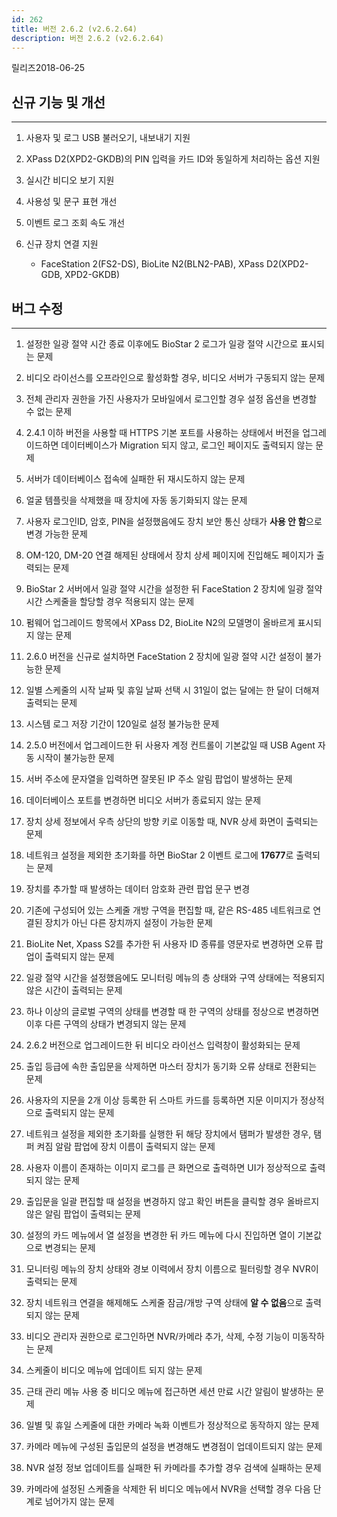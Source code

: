 ```yaml
---
id: 262
title: 버전 2.6.2 (v2.6.2.64)
description: 버전 2.6.2 (v2.6.2.64)
---
```


릴리즈<Separator/>2018-06-25

## 신규 기능 및 개선

---

1. 사용자 및 로그 USB 불러오기, 내보내기 지원

1. XPass D2(XPD2-GKDB)의 PIN 입력을 카드 ID와 동일하게 처리하는 옵션 지원

1. 실시간 비디오 보기 지원

1. 사용성 및 문구 표현 개선

1. 이벤트 로그 조회 속도 개선

1. 신규 장치 연결 지원

    * FaceStation 2(FS2-DS), BioLite N2(BLN2-PAB), XPass D2(XPD2-GDB, XPD2-GKDB)

## 버그 수정

---

1. 설정한 일광 절약 시간 종료 이후에도 BioStar 2 로그가 일광 절약 시간으로 표시되는 문제

1. 비디오 라이선스를 오프라인으로 활성화할 경우, 비디오 서버가 구동되지 않는 문제

1. 전체 관리자 권한을 가진 사용자가 모바일에서 로그인할 경우 설정 옵션을 변경할 수 없는 문제

1. 2.4.1 이하 버전을 사용할 때 HTTPS 기본 포트를 사용하는 상태에서 버전을 업그레이드하면 데이터베이스가 Migration 되지 않고, 로그인 페이지도 출력되지 않는 문제

1. 서버가 데이터베이스 접속에 실패한 뒤 재시도하지 않는 문제

1. 얼굴 템플릿을 삭제했을 때 장치에 자동 동기화되지 않는 문제

1. 사용자 로그인ID, 암호, PIN을 설정했음에도 장치 보안 통신 상태가 **사용 안 함**으로 변경 가능한 문제

1. OM-120, DM-20 연결 해제된 상태에서 장치 상세 페이지에 진입해도 페이지가 출력되는 문제

1. BioStar 2 서버에서 일광 절약 시간을 설정한 뒤 FaceStation 2 장치에 일광 절약 시간 스케줄을 할당할 경우 적용되지 않는 문제

1. 펌웨어 업그레이드 항목에서 XPass D2, BioLite N2의 모델명이 올바르게 표시되지 않는 문제

1. 2.6.0 버전을 신규로 설치하면 FaceStation 2 장치에 일광 절약 시간 설정이 불가능한 문제

1. 일별 스케줄의 시작 날짜 및 휴일 날짜 선택 시 31일이 없는 달에는 한 달이 더해져 출력되는 문제

1. 시스템 로그 저장 기간이 120일로 설정 불가능한 문제

1. 2.5.0 버전에서 업그레이드한 뒤 사용자 계정 컨트롤이 기본값일 때 USB Agent 자동 시작이 불가능한 문제

1. 서버 주소에 문자열을 입력하면 잘못된 IP 주소 알림 팝업이 발생하는 문제

1. 데이터베이스 포트를 변경하면 비디오 서버가 종료되지 않는 문제

1. 장치 상세 정보에서 우측 상단의 방향 키로 이동할 때, NVR 상세 화면이 출력되는 문제

1. 네트워크 설정을 제외한 초기화를 하면 BioStar 2 이벤트 로그에 **17677**로 출력되는 문제

1. 장치를 추가할 때 발생하는 데이터 암호화 관련 팝업 문구 변경

1. 기존에 구성되어 있는 스케줄 개방 구역을 편집할 때, 같은 RS-485 네트워크로 연결된 장치가 아닌 다른 장치까지 설정이 가능한 문제

1. BioLite Net, Xpass S2를 추가한 뒤 사용자 ID 종류를 영문자로 변경하면 오류 팝업이 출력되지 않는 문제

1. 일광 절약 시간을 설정했음에도 모니터링 메뉴의 층 상태와 구역 상태에는 적용되지 않은 시간이 출력되는 문제

1. 하나 이상의 글로벌 구역의 상태를 변경할 때 한 구역의 상태를 정상으로 변경하면 이후 다른 구역의 상태가 변경되지 않는 문제

1. 2.6.2 버전으로 업그레이드한 뒤 비디오 라이선스 입력창이 활성화되는 문제

1. 출입 등급에 속한 출입문을 삭제하면 마스터 장치가 동기화 오류 상태로 전환되는 문제

1. 사용자의 지문을 2개 이상 등록한 뒤 스마트 카드를 등록하면 지문 이미지가 정상적으로 출력되지 않는 문제

1. 네트워크 설정을 제외한 초기화를 실행한 뒤 해당 장치에서 탬퍼가 발생한 경우, 탬퍼 켜짐 알람 팝업에 장치 이름이 출력되지 않는 문제

1. 사용자 이름이 존재하는 이미지 로그를 큰 화면으로 출력하면 UI가 정상적으로 출력되지 않는 문제

1. 출입문을 일괄 편집할 때 설정을 변경하지 않고 확인 버튼을 클릭할 경우 올바르지 않은 알림 팝업이 출력되는 문제

1. 설정의 카드 메뉴에서 열 설정을 변경한 뒤 카드 메뉴에 다시 진입하면 열이 기본값으로 변경되는 문제

1. 모니터링 메뉴의 장치 상태와 경보 이력에서 장치 이름으로 필터링할 경우 NVR이 출력되는 문제

1. 장치 네트워크 연결을 해제해도 스케줄 잠금/개방 구역 상태에 **알 수 없음**으로 출력되지 않는 문제

1. 비디오 관리자 권한으로 로그인하면 NVR/카메라 추가, 삭제, 수정 기능이 미동작하는 문제

1. 스케줄이 비디오 메뉴에 업데이트 되지 않는 문제

1. 근태 관리 메뉴 사용 중 비디오 메뉴에 접근하면 세션 만료 시간 알림이 발생하는 문제

1. 일별 및 휴일 스케줄에 대한 카메라 녹화 이벤트가 정상적으로 동작하지 않는 문제

1. 카메라 메뉴에 구성된 출입문의 설정을 변경해도 변경점이 업데이트되지 않는 문제

1. NVR 설정 정보 업데이트를 실패한 뒤 카메라를 추가할 경우 검색에 실패하는 문제

1. 카메라에 설정된 스케줄을 삭제한 뒤 비디오 메뉴에서 NVR을 선택할 경우 다음 단계로 넘어가지 않는 문제